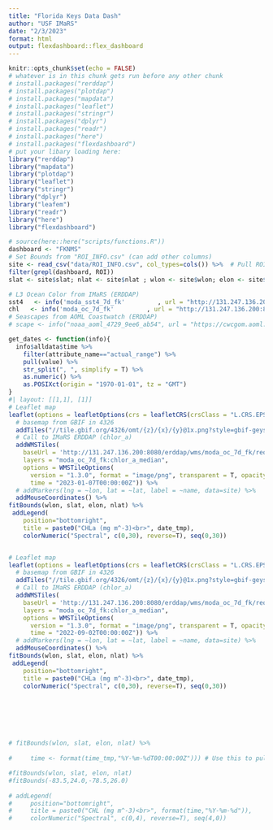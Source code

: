 ```yaml
---
title: "Florida Keys Data Dash"
author: "USF IMaRS"
date: "2/3/2023"
format: html
output: flexdashboard::flex_dashboard
---
```


```r
knitr::opts_chunk$set(echo = FALSE)
# whatever is in this chunk gets run before any other chunk
# install.packages("rerddap")
# install.packages("plotdap")
# install.packages("mapdata")
# install.packages("leaflet")
# install.packages("stringr")
# install.packages("dplyr")
# install.packages("readr")
# install.packages("here")
# install.packages("flexdashboard")
# put your libary loading here:
library("rerddap")
library("mapdata")
library("plotdap")
library("leaflet")
library("stringr")
library("dplyr")
library("leafem")
library("readr")
library("here")
library("flexdashboard")
```

```r
# source(here::here("scripts/functions.R")) 
dashboard <- "FKNMS"
# Set Bounds from "ROI_INFO.csv" (can add other columns)
site <- read_csv("data/ROI_INFO.csv", col_types=cols()) %>%  # Pull ROI bounds from file.
filter(grepl(dashboard, ROI))
slat <- site$slat; nlat <- site$nlat ; wlon <- site$wlon; elon <- site$elon

# L3 Ocean Color from IMaRS (ERDDAP)
sst4   <- info('moda_sst4_7d_fk'         , url = "http://131.247.136.200:8080/erddap/")
chl   <- info('moda_oc_7d_fk'         , url = "http://131.247.136.200:8080/erddap/")
# Seascapes from AOML Coastwatch (ERDDAP)
# scape <- info("noaa_aoml_4729_9ee6_ab54", url = "https://cwcgom.aoml.noaa.gov/erddap/")

get_dates <- function(info){
  info$alldata$time %>%
    filter(attribute_name=="actual_range") %>%
    pull(value) %>%
    str_split(", ", simplify = T) %>%
    as.numeric() %>%
    as.POSIXct(origin = "1970-01-01", tz = "GMT")
}
#| layout: [[1,1], [1]]
# Leaflet map
leaflet(options = leafletOptions(crs = leafletCRS(crsClass = "L.CRS.EPSG4326"))) %>%
  # basemap from GBIF in 4326
  addTiles("//tile.gbif.org/4326/omt/{z}/{x}/{y}@1x.png?style=gbif-geyser") %>%
  # Call to IMaRS ERDDAP (chlor_a)
  addWMSTiles(
    baseUrl = 'http://131.247.136.200:8080/erddap/wms/moda_oc_7d_fk/request?',
    layers = "moda_oc_7d_fk:chlor_a_median",
    options = WMSTileOptions(
      version = "1.3.0", format = "image/png", transparent = T, opacity = 0.7,
      time = "2023-01-07T00:00:00Z")) %>% 
  # addMarkers(lng = ~lon, lat = ~lat, label = ~name, data=site) %>%
  addMouseCoordinates() %>%
fitBounds(wlon, slat, elon, nlat) %>%
 addLegend(
    position="bottomright",
    title = paste0("CHLa (mg m^-3)<br>", date_tmp),
    colorNumeric("Spectral", c(0,30), reverse=T), seq(0,30))


# Leaflet map
leaflet(options = leafletOptions(crs = leafletCRS(crsClass = "L.CRS.EPSG4326"))) %>%
  # basemap from GBIF in 4326
  addTiles("//tile.gbif.org/4326/omt/{z}/{x}/{y}@1x.png?style=gbif-geyser") %>%
  # Call to IMaRS ERDDAP (chlor_a)
  addWMSTiles(
    baseUrl = 'http://131.247.136.200:8080/erddap/wms/moda_oc_7d_fk/request?',
    layers = "moda_oc_7d_fk:chlor_a_median",
    options = WMSTileOptions(
      version = "1.3.0", format = "image/png", transparent = T, opacity = 0.7,
      time = "2022-09-02T00:00:00Z")) %>% 
  # addMarkers(lng = ~lon, lat = ~lat, label = ~name, data=site) %>%
  addMouseCoordinates() %>%
fitBounds(wlon, slat, elon, nlat) %>%
 addLegend(
    position="bottomright",
    title = paste0("CHLa (mg m^-3)<br>", date_tmp),
    colorNumeric("Spectral", c(0,30), reverse=T), seq(0,30))







# fitBounds(wlon, slat, elon, nlat) %>%
 
#     time <- format(time_tmp,"%Y-%m-%dT00:00:00Z"))) # Use this to pull dates from somewhere else

#fitBounds(wlon, slat, elon, nlat) 
#fitBounds(-83.5,24.0,-78.5,26.0)
 
# addLegend(
#     position="bottomright",
#     title = paste0("CHL (mg m^-3)<br>", format(time,"%Y-%m-%d")),
#     colorNumeric("Spectral", c(0,4), reverse=T), seq(4,0))


```





